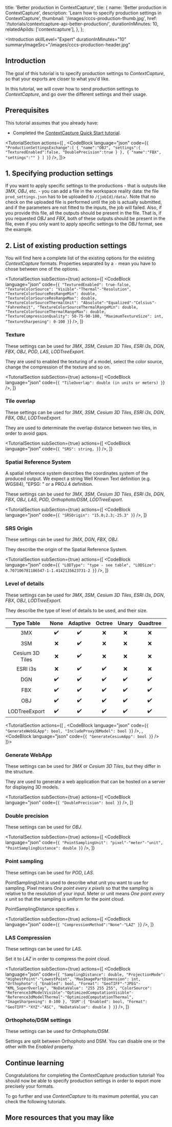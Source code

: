   title: 'Better production in ContextCapture',
  tile: {
    name: 'Better production in ContextCapture',
    description: 'Learn how to specify production settings in ContextCapture',
    thumbnail: '/images/cccs-production-thumb.jpg',
    href: '/tutorials/contextcapture-api-better-production/',
    durationInMinutes: 10,
    relatedApiIds: ['contextcapture'],
  },
};

<Introduction
  skillLevel="Expert"
  durationInMinutes="10"
  summaryImageSrc="/images/cccs-production-header.jpg"
>

## Introduction

The goal of this tutorial is to specify production settings to _ContextCapture_, so that your exports are closer to what you'd like.

In this tutorial, we will cover how to send production settings to _ContextCapture_, and go over the different settings and their usage.

</Introduction>

<TutorialSection>

## Prerequisites

This tutorial assumes that you already have:

- Completed the [ContextCapture Quick Start tutorial](/tutorials/contextcapture-api-quick-start).

</TutorialSection>

<TutorialSection
  actions={[
    <Title>Example of a production settings file</Title>,
    <CodeBlock
      language="json"
      code={`{
  "ProductionSettingsExchange":[
    {
      "name":"OBJ",
      "settings":{
        "TexturedEnabled":false,
        "DoublePrecision":true
      }
    },
    {
      "name":"FBX",
      "settings":""
    }
  ]
}`}
    />,
  ]}>

## 1. Specifying production settings

If you want to apply specific settings to the productions - that is outputs like _3MX_, _OBJ_, etc. - you can add a file in the workspace reality data: the file `prod_settings.json` has to be uploaded to `/{jobId}/data/`.
Note that no check on the uploaded file is performed until the job is actually submitted, and if the parameters are not fitted to the inputs, the job will failed.
Also, if you provide this file, all the outputs should be present in the file.
That is, if you requested _OBJ_ and _FBX_, both of these outputs should be present in the file, even if you only want to apply specific settings to the _OBJ_ format, see the example.

</TutorialSection>

<TutorialSection>

## 2. List of existing production settings

You will find here a complete list of the existing options for the existing _ContextCapture_ formats. Properties separated by a `-` mean you have to chose between one of the options.

</TutorialSection>

<TutorialSection
  subSection={true}
  actions={[
    <CodeBlock
      language="json"
      code={`{
  "TexturedEnabled": true-false,
  "TextureColorSource": "Visible"-"Thermal"-"Resolution",
  "TextureColorSourceResRangeMin": double,
  "TextureColorSourceResRangeMax": double,
  "TextureColorSourceThermalUnit": "Absolute"-"Equalized"-"Celsius"-"Fahrenheit",
  "TextureColorSourceThermalRangeMin": double,
  "TextureColorSourceThermalRangeMax": double,
  "TextureCompressionQuality": 50-75-90-100,
  "MaximumTextureSize": int,
  "TextureSharpening": 0-100
}`}
    />,
  ]}
>

### Texture

These settings can be used for _3MX_, _3SM_, _Cesium 3D Tiles_, _ESRI i3s_, _DGN_, _FBX_, _OBJ_, _POD_, _LAS_, _LODTreeExport_.

They are used to enabled the texturing of a model, select the color source, change the compression of the texture and so on.

</TutorialSection>

<TutorialSection
  subSection={true}
  actions={[
    <CodeBlock
      language="json"
      code={`{
  "TileOverlap": double (in units or meters)
}`}
    />,
  ]}
>

### Tile overlap

These settings can be used for _3MX_, _3SM_, _Cesium 3D Tiles_, _ESRI i3s_, _DGN_, _FBX_, _OBJ_, _LODTreeExport_.

They are used to determinate the overlap distance between two tiles, in order to avoid gaps.

</TutorialSection>

<TutorialSection
  subSection={true}
  actions={[
    <CodeBlock
      language="json"
      code={`{
  "SRS": string,
}`}
    />,
  ]}
>

### Spatial Reference System

A spatial reference system describes the coordinates system of the produced output.
We expect a string Well Known Text definition (e.g. WGS84), "EPSG: " or a PROJ.4 definition.

These settings can be used for _3MX_, _3SM_, _Cesium 3D Tiles_, _ESRI i3s_, _DGN_, _FBX_, _OBJ_, _LAS_, _POD_, _Orthophoto/DSM_, _LODTreeExport_.

</TutorialSection>

<TutorialSection
  subSection={true}
  actions={[
    <CodeBlock
      language="json"
      code={`{
  "SRSOrigin": "15.0;2.3;-25.3"
}`}
    />,
  ]}
>

### SRS Origin

These settings can be used for _3MX_, _DGN_, _FBX_, _OBJ_.

They describe the origin of the Spatial Reference System.

</TutorialSection>

<TutorialSection
  subSection={true}
  actions={[
    <CodeBlock
      language="json"
      code={`{
  "LODType": "type - see table",
  "LODSize": 0.707106781186547-1-1.4142135623731-2
}`}
    />,
  ]}
>

### Level of details

These settings can be used for _3MX_, _3SM_, _Cesium 3D Tiles_, _ESRI i3s_, _DGN_, _FBX_, _OBJ_, _LODTreeExport_.

They describe the type of level of details to be used, and their size.

|   Type Table    | None | Adaptive | Octree | Unary | Quadtree | BingMaps |
| :-------------: | :--: | :------: | :----: | :---: | :------: | :------: |
|       3MX       |  ✔️  |    ✔️    |   ❌   |  ❌   |    ❌    |    ❌    |
|       3SM       |  ❌  |    ✔️    |   ❌   |  ❌   |    ❌    |    ❌    |
| Cesium 3D Tiles |  ❌  |    ✔️    |   ❌   |  ❌   |    ❌    |    ❌    |
|    ESRI i3s     |  ❌  |    ✔️    |   ✔️   |  ❌   |    ❌    |    ❌    |
|       DGN       |  ✔️  |    ✔️    |   ✔️   |  ✔️   |    ✔️    |    ✔️    |
|       FBX       |  ✔️  |    ✔️    |   ✔️   |  ✔️   |    ✔️    |    ✔️    |
|       OBJ       |  ✔️  |    ✔️    |   ✔️   |  ✔️   |    ✔️    |    ✔️    |
|  LODTreeExport  |  ✔️  |    ✔️    |   ✔️   |  ✔️   |    ✔️    |    ✔️    |

</TutorialSection>

<TutorialSection
  actions={[
    <Title>3MX settings</Title>,
    <CodeBlock
      language="json"
      code={`{
  "GenerateWebGLApp": bool,
  "IncludeProxy3DModel": bool
}`}
    />,
    <Title>Cesium settings</Title>,
    <CodeBlock
      language="json"
      code={`{
  "GenerateCesiumApp": bool
}`}
    />
]}>

### Generate WebApp

These settings can be used for _3MX_ or _Cesium 3D Tiles_, but they differ in the structure.

They are used to generate a web application that can be hosted on a server for displaying 3D models.

</TutorialSection>

<TutorialSection
  subSection={true}
  actions={[
    <CodeBlock
      language="json"
      code={`{
  "DoublePrecision": bool
}`}
    />,
  ]}
>

### Double precision

These settings can be used for _OBJ_.

</TutorialSection>

<TutorialSection
  subSection={true}
  actions={[
    <CodeBlock
      language="json"
      code={`{
  "PointSamplingUnit": "pixel"-"meter"-"unit",
  "PointSamplingDistance": double
}`}
    />,
  ]}
>

### Point sampling

These settings can be used for _POD_, _LAS_.

PointSamplingUnit is used to describe what unit you want to use for sampling.
Pixel means _One point every x pixels_ so that the sampling is relative to the resolution of your input.
Meter or unit means _One point every x unit_ so that the sampling is uniform for the point cloud.

PointSamplingDistance specifies _x_.

</TutorialSection>

<TutorialSection
  subSection={true}
  actions={[
    <CodeBlock
      language="json"
      code={`{
  "CompressionMethod":"None"-"LAZ"
}`}
    />,
  ]}
>

### LAS Compression

These settings can be used for _LAS_.

Set it to _LAZ_ in order to compress the point cloud.

</TutorialSection>

<TutorialSection
  subSection={true}
  actions={[
    <CodeBlock
      language="json"
      code={`{
  "SamplingDistance": double,
  "ProjectionMode": "HighestPoint"-"LowestPoint",
  "MaxImagePartDimension": int,
  "Orthophoto":{
    "Enabled": bool,
    "Format": "GeoTIFF"-"JPEG"-"KML_SuperOverlay",
    "NoDataValue": "255 255 255",
    "ColorSource": "Reference3dModelVisible"-"OptimizedComputationVisible"-"Reference3dModelThermal"-"OptimizedComputationThermal",
    "ImageSharpening": 0-100
  },
  "DSM":{
    "Enabled": bool,
    "Format": "GeoTIFF"-"XYZ"-"ASC",
    "NoDataValue": double
  }
}`}
    />,
  ]}
>

### Orthophoto/DSM settings

These settings can be used for _Orthophoto/DSM_.

Settings are split between Orthophoto and DSM. You can disable one or the other with the _Enabled_ property.

</TutorialSection>

<ContinueLearningSection>

## Continue learning

Congratulations for completing the _ContextCapture_ production tutorial! You should now be able to specify production settings in order to export more precisely your formats.

To go further and use _ContextCapture_ to its maximum potential, you can check the following tutorials.

<TileList>
  <Tile
    name="Using cache in ContextCapture"
    description="This tutorial focuses on using cache for faster processing in ContextCapture"
    thumbnail="/images/cccs-cache-thumb.png"
    href="/tutorials/contextcapture-api-how-to-use-cache"
  ></Tile>
  <Tile
    name="Better calibration in ContextCapture"
    description="Learn how to specify calibration settings in ContextCapture, and download the result of a calibration"
    thumbnail="/images/cccs-calibration-thumb.jpg"
    href="/tutorials/contextcapture-api-better-calibration"
  ></Tile>
</TileList>

## More resources that you may like

<TileList>
  <ResourceTile
    title="Projects API"
    href="/apis/projects/"
    description="Project is necessary for using ContextCapture API. You can check its possibilities."
  />
  <ResourceTile
    title="Reality Data API"
    href="/apis/realitydata/"
    description="Reality Data API is necessary for uploading inputs for ContextCapture, and downloading outputs."
  />
</TileList>

</ContinueLearningSection>

